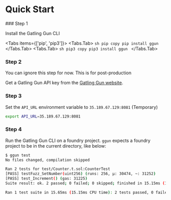

# Quick Start

<Steps>
### Step 1

Install the Gatling Gun CLI

<Tabs items={['pip', 'pip3']}>
    <Tabs.Tab>
        ```sh pip copy
        pip install ggun
        ```
    </Tabs.Tab>
    <Tabs.Tab>
        ```sh pip3 copy
        pip3 install ggun
        ```
    </Tabs.Tab>
</Tabs>

### Step 2

<Callout type="warning" emoji="⚠️">
  You can ignore this step for now. This is for post-production
</Callout>

Get a Gatling Gun API key from the [Gatling Gun website](https://ggun.com).

### Step 3

Set the `API_URL` environment variable to `35.189.67.129:8081` (Temporary)

```sh test copy
export API_URL=35.189.67.129:8081
```

### Step 4

Run the Gatling Gun CLI on a foundry project. `ggun` expects a foundry project to be in the current directory, like below:

<FileTree>
  <FileTree.Folder name="example_foundry_project" defaultOpen>
    <FileTree.File name="foundry.toml" />
    <FileTree.Folder name="lib">
      <FileTree.File name="forge-std" />
    </FileTree.Folder>
    <FileTree.File name="README.md" />
    <FileTree.Folder name="script">
      <FileTree.File name="Counter.s.sol" />
    </FileTree.Folder>
    <FileTree.Folder name="src">
      <FileTree.File name="Counter.sol" />
    </FileTree.Folder>
    <FileTree.Folder name="test">
      <FileTree.File name="Counter.t.sol" />
    </FileTree.Folder>
  </FileTree.Folder>
</FileTree>


```sh test copy
$ ggun test
No files changed, compilation skipped

Ran 2 tests for test/Counter.t.sol:CounterTest
[PASS] testFuzz_SetNumber(uint256) (runs: 256, μ: 30474, ~: 31252)
[PASS] test_Increment() (gas: 31225)
Suite result: ok. 2 passed; 0 failed; 0 skipped; finished in 15.15ms (14.74ms CPU time)

Ran 1 test suite in 15.65ms (15.15ms CPU time): 2 tests passed, 0 failed, 0 skipped (2 total tests)

```

</Steps>

